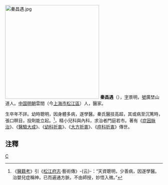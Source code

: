 [[File:秦昌遇.jpg|300px]]
'''秦昌遇'''（{{bd|?||?||}}），[[表字|字]]景明，[[號|號]]廣埜山道人。[[中国|中国]][[明朝|明朝]]雲間（今[[上海市|上海市]][[松江區|松江區]]）人，醫家。 

生卒年不詳。幼時聰明，因身體多病，遂學醫。秦氏醫技高超，其或病至沉篤時，張口瞑目，投劑能立起。<ref>《[[醫籍考|醫籍考]]》引《[[松江府志|松江府志]]·藝術傳》-{云}-：“天資聰明，少善病，因遂學醫。治嬰兒症稱神，已而遍通方脈，不由師授，妙悟入微。”</ref>，精小兒科與內科，求治者門庭若市。著有《[[症因脉治|症因脉治]]》、《[[醫驗大成|醫驗大成]]》、《[[幼科折衷|幼科折衷]]》、《[[大方折衷|大方折衷]]》、《[[痘科折衷|痘科折衷]]》傳世。

==注釋==
<div class="references-small">
<references />
</div>

[[Category:明朝醫學家|C]]